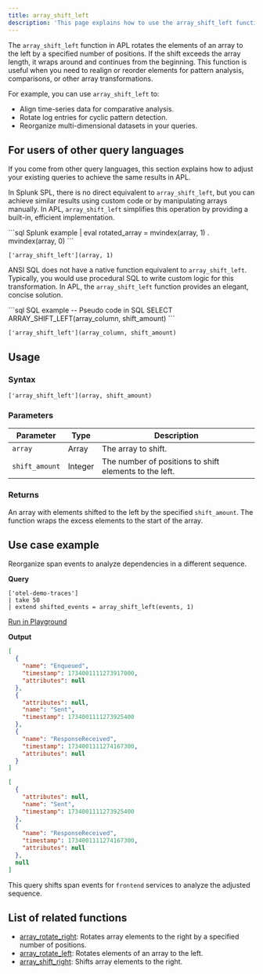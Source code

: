 ```yaml
---
title: array_shift_left
description: 'This page explains how to use the array_shift_left function in APL.'
---
```


The `array_shift_left` function in APL rotates the elements of an array to the left by a specified number of positions. If the shift exceeds the array length, it wraps around and continues from the beginning. This function is useful when you need to realign or reorder elements for pattern analysis, comparisons, or other array transformations.

For example, you can use `array_shift_left` to:
- Align time-series data for comparative analysis.
- Rotate log entries for cyclic pattern detection.
- Reorganize multi-dimensional datasets in your queries.

## For users of other query languages

If you come from other query languages, this section explains how to adjust your existing queries to achieve the same results in APL.

<AccordionGroup>
<Accordion title="Splunk SPL users">

In Splunk SPL, there is no direct equivalent to `array_shift_left`, but you can achieve similar results using custom code or by manipulating arrays manually. In APL, `array_shift_left` simplifies this operation by providing a built-in, efficient implementation.

<CodeGroup>
```sql Splunk example
| eval rotated_array = mvindex(array, 1) . mvindex(array, 0)
```

```kusto APL equivalent
['array_shift_left'](array, 1)
```
</CodeGroup>

</Accordion>
<Accordion title="ANSI SQL users">

ANSI SQL does not have a native function equivalent to `array_shift_left`. Typically, you would use procedural SQL to write custom logic for this transformation. In APL, the `array_shift_left` function provides an elegant, concise solution.

<CodeGroup>
```sql SQL example
-- Pseudo code in SQL
SELECT ARRAY_SHIFT_LEFT(array_column, shift_amount)
```

```kusto APL equivalent
['array_shift_left'](array_column, shift_amount)
```
</CodeGroup>

</Accordion>
</AccordionGroup>

## Usage

### Syntax

```kusto
['array_shift_left'](array, shift_amount)
```

### Parameters

| Parameter     | Type   | Description                                                         |
|---------------|--------|---------------------------------------------------------------------|
| `array`       | Array  | The array to shift.                                                |
| `shift_amount`| Integer| The number of positions to shift elements to the left.             |

### Returns

An array with elements shifted to the left by the specified `shift_amount`. The function wraps the excess elements to the start of the array.

## Use case example

Reorganize span events to analyze dependencies in a different sequence.

**Query**

```kusto
['otel-demo-traces']
| take 50
| extend shifted_events = array_shift_left(events, 1)
```

[Run in Playground](https://play.axiom.co/axiom-play-qf1k/explorer?initForm=%7B%22apl%22%3A%22%5B'otel-demo-traces'%5D%20%7C%20take%2050%20%7C%20extend%20shifted_events%20%3D%20array_shift_left(events%2C%201)%22%7D)

**Output**

```json events
[
  {
    "name": "Enqueued",
    "timestamp": 1734001111273917000,
    "attributes": null
  },
  {
    "attributes": null,
    "name": "Sent",
    "timestamp": 1734001111273925400
  },
  {
    "name": "ResponseReceived",
    "timestamp": 1734001111274167300,
    "attributes": null
  }
]
```

```json shifted_events
[
  {
    "attributes": null,
    "name": "Sent",
    "timestamp": 1734001111273925400
  },
  {
    "name": "ResponseReceived",
    "timestamp": 1734001111274167300,
    "attributes": null
  },
  null
]
```

This query shifts span events for `frontend` services to analyze the adjusted sequence.

## List of related functions

- [array_rotate_right](/apl/scalar-functions/array-functions/array-rotate-right): Rotates array elements to the right by a specified number of positions.
- [array_rotate_left](/apl/scalar-functions/array-functions/array-rotate-left): Rotates elements of an array to the left.
- [array_shift_right](/apl/scalar-functions/array-functions/array-shift-right): Shifts array elements to the right.